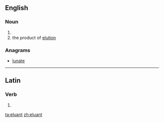 ==English==

===Noun===
{{en-noun}}

# {{alternative spelling of|eluent}}
# the product of [[elution]]

===Anagrams===
* [[lunate#English|lunate]]

----

==Latin==

===Verb===
{{la-verb-form|ēluant}}

# {{conjugation of|eluo|ēluō|3|p|pres|act|sub|lang=la}}


[[ta:eluant]]
[[zh:eluant]]